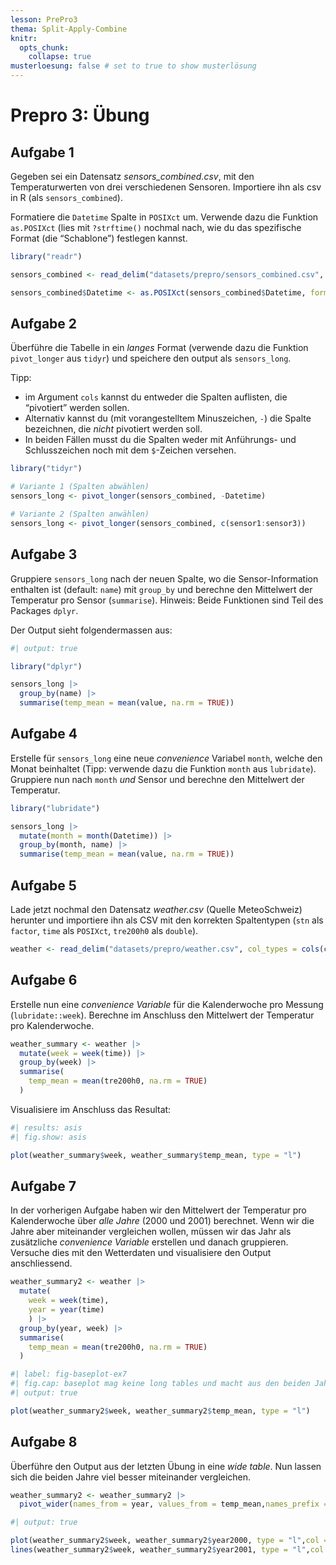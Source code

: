 ```yaml
---
lesson: PrePro3
thema: Split-Apply-Combine
knitr:
  opts_chunk: 
    collapse: true
musterloesung: false # set to true to show musterlösung
---
```


# Prepro 3: Übung

## Aufgabe 1

Gegeben sei ein Datensatz *sensors_combined.csv*, mit den Temperaturwerten von drei verschiedenen Sensoren. Importiere ihn als csv in R (als `sensors_combined`). 

Formatiere die `Datetime` Spalte in `POSIXct` um. Verwende dazu die Funktion `as.POSIXct` (lies mit `?strftime()` nochmal nach, wie du das spezifische Format (die "Schablone") festlegen kannst.

:::{.callout-note title="Musterlösung" collapse="true" .content-hidden unless-meta="muesterloesung"}

```r
library("readr")

sensors_combined <- read_delim("datasets/prepro/sensors_combined.csv", ",")

sensors_combined$Datetime <- as.POSIXct(sensors_combined$Datetime, format = "%d%m%Y_%H%M")
```

:::

## Aufgabe 2

Überführe die Tabelle in ein *langes* Format (verwende dazu die Funktion `pivot_longer` aus `tidyr`) und speichere den output als `sensors_long`. 

Tipp: 

- im Argument `cols` kannst du entweder die Spalten auflisten, die "pivotiert" werden sollen. 
- Alternativ kannst du (mit vorangestelltem Minuszeichen, `-`) die Spalte bezeichnen, die *nicht* pivotiert werden soll. 
- In beiden Fällen musst du die Spalten weder mit Anführungs- und Schlusszeichen noch mit dem `$`-Zeichen versehen.

:::{.callout-note title="Musterlösung" collapse="true" .content-hidden unless-meta="muesterloesung"}

```r
library("tidyr")

# Variante 1 (Spalten abwählen)
sensors_long <- pivot_longer(sensors_combined, -Datetime) 

# Variante 2 (Spalten anwählen)
sensors_long <- pivot_longer(sensors_combined, c(sensor1:sensor3))
```

:::

## Aufgabe 3

Gruppiere `sensors_long` nach der neuen Spalte, wo die Sensor-Information enthalten ist (default: `name`) mit `group_by` und berechne den Mittelwert der Temperatur pro Sensor (`summarise`). Hinweis: Beide Funktionen sind Teil des Packages `dplyr`.

Der Output sieht folgendermassen aus: 

:::{.callout-note title="Musterlösung" collapse="true" .content-hidden unless-meta="muesterloesung"}

```r
#| output: true

library("dplyr")

sensors_long |>
  group_by(name) |>
  summarise(temp_mean = mean(value, na.rm = TRUE))
```

:::

## Aufgabe 4

Erstelle für `sensors_long` eine neue *convenience* Variabel `month`, welche den Monat beinhaltet (Tipp: verwende dazu die Funktion `month` aus `lubridate`). Gruppiere nun nach `month` *und* Sensor und berechne den Mittelwert der Temperatur. 

:::{.callout-note title="Musterlösung" collapse="true" .content-hidden unless-meta="muesterloesung"}

```r
library("lubridate")

sensors_long |>
  mutate(month = month(Datetime)) |>
  group_by(month, name) |>
  summarise(temp_mean = mean(value, na.rm = TRUE))
```

:::

## Aufgabe 5

Lade jetzt nochmal den Datensatz *weather.csv* (Quelle MeteoSchweiz) herunter und importiere ihn als CSV mit den korrekten Spaltentypen (`stn` als `factor`, `time` als `POSIXct`, `tre200h0` als `double`).

:::{.callout-note title="Musterlösung" collapse="true" .content-hidden unless-meta="muesterloesung"}

```r
weather <- read_delim("datasets/prepro/weather.csv", col_types = cols(col_factor(), col_datetime("%Y%m%d%H"), col_double()), ",")
```

:::

## Aufgabe 6

Erstelle nun eine *convenience Variable* für die Kalenderwoche pro Messung (`lubridate::week`). Berechne im Anschluss den Mittelwert der Temperatur pro Kalenderwoche.

:::{.callout-note title="Musterlösung" collapse="true" .content-hidden unless-meta="muesterloesung"}

```r
weather_summary <- weather |>
  mutate(week = week(time)) |>
  group_by(week) |>
  summarise(
    temp_mean = mean(tre200h0, na.rm = TRUE)
  )
```

:::

Visualisiere im Anschluss das Resultat:

:::{.callout-note title="Musterlösung" collapse="true" .content-hidden unless-meta="muesterloesung"}

```r
#| results: asis
#| fig.show: asis

plot(weather_summary$week, weather_summary$temp_mean, type = "l")
```

:::

## Aufgabe 7

In der vorherigen Aufgabe haben wir den Mittelwert der Temperatur pro Kalenderwoche über *alle Jahre* (2000 und 2001) berechnet. Wenn wir die Jahre aber miteinander vergleichen wollen, müssen wir das Jahr als zusätzliche *convenience Variable* erstellen und danach gruppieren. Versuche dies mit den Wetterdaten und visualisiere den Output anschliessend.

:::{.callout-note title="Musterlösung" collapse="true" .content-hidden unless-meta="muesterloesung"}

```r
weather_summary2 <- weather |>
  mutate(
    week = week(time),
    year = year(time)
    ) |>
  group_by(year, week) |>
  summarise(
    temp_mean = mean(tre200h0, na.rm = TRUE)
  )
```

:::

```r
#| label: fig-baseplot-ex7
#| fig.cap: baseplot mag keine long tables und macht aus den beiden Jahren eine kontinuierliche Linie
#| output: true

plot(weather_summary2$week, weather_summary2$temp_mean, type = "l")
```



## Aufgabe 8

Überführe den Output aus der letzten Übung in eine *wide table*. Nun lassen sich die beiden Jahre viel besser miteinander vergleichen.

:::{.callout-note title="Musterlösung" collapse="true" .content-hidden unless-meta="muesterloesung"}

```r
weather_summary2 <- weather_summary2 |>
  pivot_wider(names_from = year, values_from = temp_mean,names_prefix = "year")
```

```r
#| output: true

plot(weather_summary2$week, weather_summary2$year2000, type = "l",col = "blue")
lines(weather_summary2$week, weather_summary2$year2001, type = "l",col = "red")
```

:::